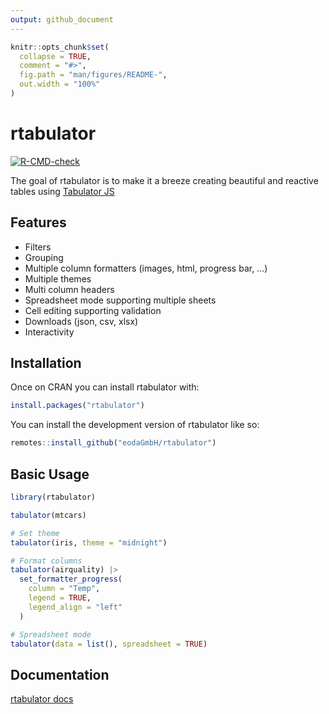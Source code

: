```yaml
---
output: github_document
---
```


<!-- README.md is generated from README.Rmd. Please edit that file -->

```r
knitr::opts_chunk$set(
  collapse = TRUE,
  comment = "#>",
  fig.path = "man/figures/README-",
  out.width = "100%"
)
```

# rtabulator

<!-- badges: start -->
[![R-CMD-check](https://github.com/eodaGmbH/rtabulator/actions/workflows/R-CMD-check.yaml/badge.svg)](https://github.com/eodaGmbH/rtabulator/actions/workflows/R-CMD-check.yaml)
<!-- badges: end -->

The goal of rtabulator is to make it a breeze creating beautiful and reactive tables using
[Tabulator JS](https://tabulator.info/)

## Features

* Filters
* Grouping
* Multiple column formatters (images, html, progress bar, ...)
* Multiple themes
* Multi column headers
* Spreadsheet mode supporting multiple sheets
* Cell editing supporting validation
* Downloads (json, csv, xlsx)
* Interactivity

## Installation

Once on CRAN you can install rtabulator with:

``` r
install.packages("rtabulator")
```

You can install the development version of rtabulator like so:

``` r
remotes::install_github("eodaGmbH/rtabulator")
```

## Basic Usage

``` r
library(rtabulator)

tabulator(mtcars)

# Set theme
tabulator(iris, theme = "midnight")

# Format columns
tabulator(airquality) |>
  set_formatter_progress(
    column = "Temp",
    legend = TRUE,
    legend_align = "left"
  )

# Spreadsheet mode
tabulator(data = list(), spreadsheet = TRUE)
```

## Documentation

[rtabulator docs](https://eodagmbh.github.io/rtabulator/)
